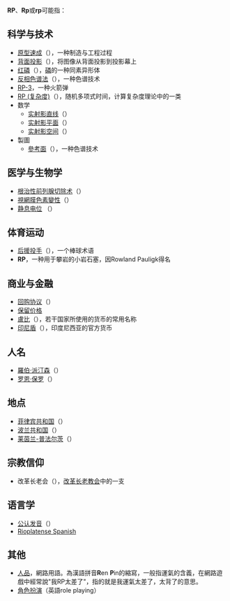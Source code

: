 {{Letter-NumberCombination|RO|RQ|QP|SP}}
{{wiktionary}}
{{TOC right}}
'''RP'''、'''Rp'''或'''rp'''可能指：
== 科学与技术 ==
* [[原型速成|原型速成]]（{{lang-en|'''R'''apid '''p'''rototyping}}），一种制造与工程过程
* [[背面投影效果|背面投影]]（{{lang-en|'''R'''ear '''p'''rojection}}），将图像从背面投影到投影幕上
* [[红磷|红磷]]（{{lang-en|'''R'''ed '''P'''hosphorus}}），[[磷|磷]]的一种同素异形体
* [[反相色谱法|反相色谱法]]（{{lang-en|'''R'''everse '''p'''hase}}），一种色谱技术
* [[RP-3|RP-3]]，一种火箭弹
* [[RP_(复杂度)|RP (复杂度)]]（{{lang-en|'''RP''' (complexity)}}），随机多项式时间，计算复杂度理论中的一类
* 数学
** [[实射影直线|实射影直线]]（{{lang-en|'''R'''eal '''p'''rojective line}}）
** [[实射影平面|实射影平面]]（{{lang-en|'''R'''eal '''p'''rojective plane}}）
** [[实射影空间|实射影空间]]（{{lang-en|'''R'''eal '''p'''rojective space}}）
* 製圖
**[[參考面|參考面]]（{{lang-en|'''R'''eferenc '''P'''lane}}），一种色谱技术

== 医学与生物学 ==
* [[根治性前列腺切除术|根治性前列腺切除术]]（{{lang-en|'''R'''adical '''p'''rostatectomy}}）
* [[視網膜色素變性|視網膜色素變性]]（{{lang-en|'''R'''etinitis '''p'''igmentosa}}）
* [[静息电位|静息电位]] （{{lang-en|'''R'''esting '''p'''otential}}）

== 体育运动 ==
* [[后援投手|后援投手]]（{{lang-en|'''R'''elief '''p'''itcher}}），一个棒球术语
* '''RP'''，一种用于攀岩的小岩石塞，因Rowland Pauligk得名

== 商业与金融 ==
* [[回购协议|回购协议]]（{{lang-en|'''R'''e'''p'''urchase agreement}}）
* [[保留价格|保留价格]]
* [[盧比|盧比]]（{{lang-en|'''R'''u'''p'''ee}}），若干国家所使用的货币的常用名称
* [[印尼盾|印尼盾]]（{{lang-en|'''R'''u'''p'''iah}}），印度尼西亚的官方货币

== 人名 ==
* [[羅伯·派汀森|羅伯·派汀森]]（{{lang-en|Robert Pattinson}}）
* [[罗恩·保罗|罗恩·保罗]]（{{lang-en|Ron Paul}}）

== 地点 ==
* [[菲律宾共和国|菲律宾共和国]]（{{lang-en|'''R'''epublic of the '''P'''hilippines}}）
* [[波兰共和国|波兰共和国]]（{{lang-pl|'''''R'''zeczpospolita '''P'''olska''}}）
* [[莱茵兰-普法尔茨|莱茵兰-普法尔茨]]（{{lang-de|'''R'''heinland-'''P'''falz}}）

== 宗教信仰 ==
* 改革长老会（{{lang-en|'''R'''eformed '''P'''resbyterian}}），[[改革长老教会|改革长老教会]]中的一支

== 语言学 ==
* [[公认发音|公认发音]]（{{lang-en|'''R'''eceived '''P'''ronunciation}}）
* [[Rioplatense_Spanish|Rioplatense Spanish]]

== 其他 ==
* [[人品|人品]]，網路用語。為漢語拼音'''R'''en '''P'''in的縮寫，一般指運氣的含義，在網路遊戲中經常說"我RP太差了"，指的就是我運氣太差了，太背了的意思。
* [[角色扮演|角色扮演]]（英語role playing）
{{disambig|Cat=二字拉丁字母缩写消歧义}}